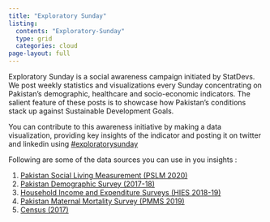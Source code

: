 ```yaml
---
title: "Exploratory Sunday"
listing: 
  contents: "Exploratory-Sunday"
  type: grid
  categories: cloud
page-layout: full
---
```


<p>Exploratory Sunday is a social awareness campaign initiated by StatDevs. We post weekly statistics and visualizations every Sunday concentrating on Pakistan's demographic, healthcare and socio-economic indicators. The salient feature of these posts is to showcase how Pakistan's conditions stack up against Sustainable Development Goals.</p>

<p>You can contribute to this awareness initiative by making a data visualization, providing key insights of the indicator and posting it on twitter and linkedin using <a href='https://twitter.com/search?q=exploratorysunday&src=typed_query&f=top' class="twitter">#exploratorysunday</a> 

Following are some of the data sources you can use in you insights :
<ol>

<li><a href="https://www.pbs.gov.pk/content/pakistan-social-and-living-standards-measurement" class="twitter">Pakistan Social Living Measurement (PSLM 2020)</a></li>
<li><a href="https://microdata.worldbank.org/index.php/catalog/3411" class="twitter">Pakistan Demographic Survey (2017-18)</a></li>
<li><a href="https://www.pbs.gov.pk/publication/household-integrated-economic-survey-hies-2018-19" class="twitter">Household Income and Expenditure Surveys (HIES 2018-19)</a></li>
<li><a href="https://microdata.worldbank.org/index.php/catalog/3824" class="twitter">Pakistan Maternal Mortality Survey (PMMS 2019)</a></li>
<li><a href="https://www.pbs.gov.pk/content/final-results-census-2017" class="twitter">Census (2017)</a></li>

</ol>
</p>
